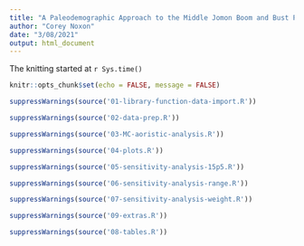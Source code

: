 ```yaml
---
title: "A Paleodemographic Approach to the Middle Jomon Boom and Bust Population Pattern"
author: "Corey Noxon"
date: "3/08/2021"
output: html_document
---
```


The knitting started at `r Sys.time()`

```r
knitr::opts_chunk$set(echo = FALSE, message = FALSE)
```

```r
suppressWarnings(source('01-library-function-data-import.R'))
```

```r
suppressWarnings(source('02-data-prep.R'))
```

```r
suppressWarnings(source('03-MC-aoristic-analysis.R'))
```

```r
suppressWarnings(source('04-plots.R'))
```

```r
suppressWarnings(source('05-sensitivity-analysis-15p5.R'))
```

```r
suppressWarnings(source('06-sensitivity-analysis-range.R'))
```

```r
suppressWarnings(source('07-sensitivity-analysis-weight.R'))
```

```r
suppressWarnings(source('09-extras.R'))
```

```r
suppressWarnings(source('08-tables.R'))
```
